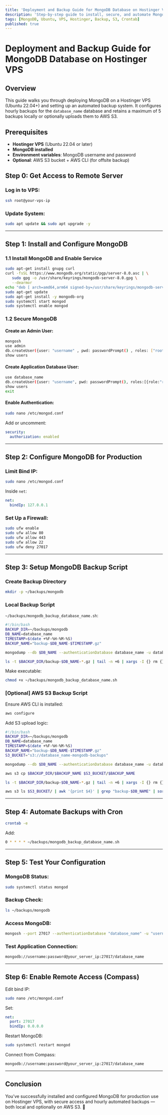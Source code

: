 ```yaml
---
title: 'Deployment and Backup Guide for MongoDB Database on Hostinger VPS'
description: 'Step-by-step guide to install, secure, and automate MongoDB backups on Hostinger VPS with optional AWS S3 support.'
tags: [MongoDB, Ubuntu, VPS, Hostinger, Backup, S3, Crontab]
published: true
---
```


# Deployment and Backup Guide for MongoDB Database on Hostinger VPS

## Overview

This guide walks you through deploying MongoDB on a Hostinger VPS (Ubuntu 22.04+) and setting up an automated backup system. It configures hourly backups for the `database_name` database and retains a maximum of 5 backups locally or optionally uploads them to AWS S3.

## Prerequisites

- **Hostinger VPS** (Ubuntu 22.04 or later)
- **MongoDB installed**
- **Environment variables**: MongoDB username and password
- **Optional**: AWS S3 bucket + AWS CLI (for offsite backup)

## Step 0: Get Access to Remote Server

### Log in to VPS:

```bash
ssh root@your-vps-ip
```

### Update System:

```bash
sudo apt update && sudo apt upgrade -y
```

---

## Step 1: Install and Configure MongoDB

### 1.1 Install MongoDB and Enable Service

```bash
sudo apt-get install gnupg curl
curl -fsSL https://www.mongodb.org/static/pgp/server-8.0.asc | \
   sudo gpg -o /usr/share/keyrings/mongodb-server-8.0.gpg \
   --dearmor
echo "deb [ arch=amd64,arm64 signed-by=/usr/share/keyrings/mongodb-server-8.0.gpg ] https://repo.mongodb.org/apt/ubuntu noble/mongodb-org/8.0 multiverse" | sudo tee /etc/apt/sources.list.d/mongodb-org-8.0.list
sudo apt-get update
sudo apt-get install -y mongodb-org
sudo systemctl start mongod
sudo systemctl enable mongod
```

### 1.2 Secure MongoDB

#### Create an Admin User:

```bash
mongosh
use admin
db.createUser({user: "username" , pwd: passwordPrompt() , roles: ["root"]})
show users
```

#### Create Application Database User:

```bash
use database_name
db.createUser({user: "username", pwd: passwordPrompt(), roles:[{role:"readWrite", db:"database_name"}]})
show users
exit
```

#### Enable Authentication:

```bash
sudo nano /etc/mongod.conf
```

Add or uncomment:

```yaml
security:
  authorization: enabled
```

---

## Step 2: Configure MongoDB for Production

### Limit Bind IP:

```bash
sudo nano /etc/mongod.conf
```

Inside `net`:

```yaml
net:
  bindIp: 127.0.0.1
```

### Set Up a Firewall:

```bash
sudo ufw enable
sudo ufw allow 80
sudo ufw allow 443
sudo ufw allow 22
sudo ufw deny 27017
```

---

## Step 3: Setup MongoDB Backup Script

### Create Backup Directory

```bash
mkdir -p ~/backups/mongodb
```

### Local Backup Script

`~/backups/mongodb_backup_database_name.sh`:

```bash
#!/bin/bash
BACKUP_DIR=~/backups/mongodb
DB_NAME=database_name
TIMESTAMP=$(date +%F-%H-%M-%S)
BACKUP_NAME="backup-$DB_NAME-$TIMESTAMP.gz"

mongodump --db $DB_NAME --authenticationDatabase database_name -u database_user -p your_secure_password --archive=$BACKUP_DIR/$BACKUP_NAME --gzip

ls -t $BACKUP_DIR/backup-$DB_NAME-*.gz | tail -n +6 | xargs -I {} rm {}
```

Make executable:

```bash
chmod +x ~/backups/mongodb_backup_database_name.sh
```

### [Optional] AWS S3 Backup Script

Ensure AWS CLI is installed:

```bash
aws configure
```

Add S3 upload logic:

```bash
#!/bin/bash
BACKUP_DIR=~/backups/mongodb
DB_NAME=database_name
TIMESTAMP=$(date +%F-%H-%M-%S)
BACKUP_NAME="backup-$DB_NAME-$TIMESTAMP.gz"
S3_BUCKET="s3://database_name-mongodb-backups"

mongodump --db $DB_NAME --authenticationDatabase database_name -u database_user -p your_secure_password --archive=$BACKUP_DIR/$BACKUP_NAME --gzip

aws s3 cp $BACKUP_DIR/$BACKUP_NAME $S3_BUCKET/$BACKUP_NAME

ls -t $BACKUP_DIR/backup-$DB_NAME-*.gz | tail -n +6 | xargs -I {} rm {}

aws s3 ls $S3_BUCKET/ | awk '{print $4}' | grep "backup-$DB_NAME" | sort -r | tail -n +6 | xargs -I {} aws s3 rm $S3_BUCKET/{}
```

---

## Step 4: Automate Backups with Cron

```bash
crontab -e
```

Add:

```bash
0 * * * * ~/backups/mongodb_backup_database_name.sh
```

---

## Step 5: Test Your Configuration

### MongoDB Status:

```bash
sudo systemctl status mongod
```

### Backup Check:

```bash
ls ~/backups/mongodb
```

### Access MongoDB:

```bash
mongosh --port 27017 --authenticationDatabase "database_name" -u "username" -p "password"
```

### Test Application Connection:

```bash
mongodb://username:password@your_server_ip:27017/database_name
```

---

## Step 6: Enable Remote Access (Compass)

Edit bind IP:

```bash
sudo nano /etc/mongod.conf
```

Set:

```yaml
net:
  port: 27017
  bindIp: 0.0.0.0
```

Restart MongoDB:

```bash
sudo systemctl restart mongod
```

Connect from Compass:

```bash
mongodb://username:password@your_server_ip:27017/database_name
```

---

## Conclusion

You’ve successfully installed and configured MongoDB for production use on Hostinger VPS, with secure access and hourly automated backups — both local and optionally on AWS S3. 🎉
